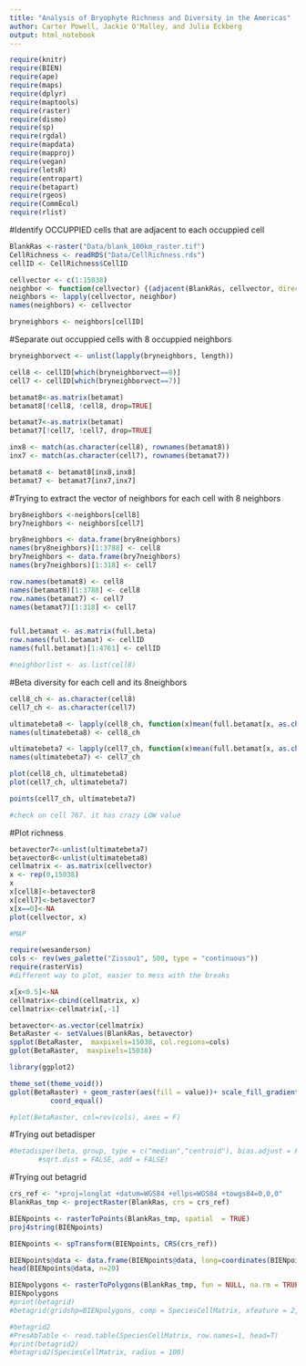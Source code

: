 ```yaml
---
title: "Analysis of Bryophyte Richness and Diversity in the Americas"
author: Carter Powell, Jackie O'Malley, and Julia Eckberg
output: html_notebook
---
```


```r
require(knitr)
require(BIEN)
require(ape)
require(maps)
require(dplyr)
require(maptools)
require(raster)
require(dismo)
require(sp)
require(rgdal)
require(mapdata)
require(mapproj)
require(vegan)
require(letsR)
require(entropart)
require(betapart)
require(rgeos)
require(CommEcol)
require(rlist)
```


#Identify OCCUPPIED cells that are adjacent to each occuppied cell
```r
BlankRas <-raster("Data/blank_100km_raster.tif")
CellRichness <- readRDS("Data/CellRichness.rds")
cellID <- CellRichness$CellID

cellvector <- c(1:15038)
neighbor <- function(cellvector) {(adjacent(BlankRas, cellvector, directions=8, pairs=FALSE, target=cellID, sorted=TRUE, include=FALSE, id=FALSE))}
neighbors <- lapply(cellvector, neighbor)
names(neighbors) <- cellvector

bryneighbors <- neighbors[cellID]
```


#Separate out occuppied cells with 8 occuppied neighbors
```r
bryneighborvect <- unlist(lapply(bryneighbors, length))

cell8 <- cellID[which(bryneighborvect==8)]
cell7 <- cellID[which(bryneighborvect==7)]

betamat8<-as.matrix(betamat)
betamat8[!cell8, !cell8, drop=TRUE]

betamat7<-as.matrix(betamat)
betamat7[!cell7, !cell7, drop=TRUE]

inx8 <- match(as.character(cell8), rownames(betamat8))
inx7 <- match(as.character(cell7), rownames(betamat7))

betamat8 <- betamat8[inx8,inx8]
betamat7 <- betamat7[inx7,inx7]
```

#Trying to extract the vector of neighbors for each cell with 8 neighbors
```r
bry8neighbors <-neighbors[cell8]
bry7neighbors <- neighbors[cell7]

bry8neighbors <- data.frame(bry8neighbors)
names(bry8neighbors)[1:3788] <- cell8
bry7neighbors <- data.frame(bry7neighbors)
names(bry7neighbors)[1:318] <- cell7

row.names(betamat8) <- cell8
names(betamat8)[1:3788] <- cell8
row.names(betamat7) <- cell7
names(betamat7)[1:318] <- cell7


full.betamat <- as.matrix(full.beta)
row.names(full.betamat) <- cellID
names(full.betamat)[1:4761] <- cellID

#neighborlist <- as.list(cell8)
```


#Beta diversity for each cell and its 8neighbors
```r
cell8_ch <- as.character(cell8)
cell7_ch <- as.character(cell7)

ultimatebeta8 <- lapply(cell8_ch, function(x)mean(full.betamat[x, as.character(bry8neighbors[,x])]))
names(ultimatebeta8) <- cell8_ch

ultimatebeta7 <- lapply(cell7_ch, function(x)mean(full.betamat[x, as.character(bry7neighbors[,x])]))
names(ultimatebeta7) <- cell7_ch

plot(cell8_ch, ultimatebeta8)
plot(cell7_ch, ultimatebeta7)

points(cell7_ch, ultimatebeta7)

#check on cell 767. it has crazy LOW value
```


#Plot richness
```r
betavector7<-unlist(ultimatebeta7)
betavector8<-unlist(ultimatebeta8)
cellmatrix <- as.matrix(cellvector)
x <- rep(0,15038)
x
x[cell8]<-betavector8
x[cell7]<-betavector7
x[x==0]<-NA
plot(cellvector, x)

#MAP

require(wesanderson)
cols <- rev(wes_palette("Zissou1", 500, type = "continuous"))
require(rasterVis)
#different way to plot, easier to mess with the breaks

x[x<0.5]<-NA
cellmatrix<-cbind(cellmatrix, x)
cellmatrix<-cellmatrix[,-1]

betavector<-as.vector(cellmatrix)
BetaRaster <- setValues(BlankRas, betavector)
spplot(BetaRaster,  maxpixels=15038, col.regions=cols)
gplot(BetaRaster,  maxpixels=15038)

library(ggplot2)

theme_set(theme_void())
gplot(BetaRaster) + geom_raster(aes(fill = value))+ scale_fill_gradientn(colours=cols, na.value="white") +
          coord_equal() 

#plot(BetaRaster, col=rev(cols), axes = F)
```



#Trying out betadisper
```r
#betadisper(beta, group, type = c("median","centroid"), bias.adjust = FALSE,
       #sqrt.dist = FALSE, add = FALSE)
```

#Trying out betagrid
```r
crs_ref <- "+proj=longlat +datum=WGS84 +ellps=WGS84 +towgs84=0,0,0"  
BlankRas_tmp <- projectRaster(BlankRas, crs = crs_ref)

BIENpoints <- rasterToPoints(BlankRas_tmp, spatial  = TRUE)
proj4string(BIENpoints)

BIENpoints <- spTransform(BIENpoints, CRS(crs_ref))

BIENpoints@data <- data.frame(BIENpoints@data, long=coordinates(BIENpoints) [,1], lat=coordinates(BIENpoints) [,2])
head(BIENpoints@data, n=20)

BIENpolygons <- rasterToPolygons(BlankRas_tmp, fun = NULL, na.rm = TRUE, n=8, digits = 12)
BIENpolygons
#print(betagrid)
#betagrid(gridshp=BIENpolygons, comp = SpeciesCellMatrix, xfeature = 2, yfeature = 3, radius = 0.25,index = "jaccard")

#betagrid2
#PresAbTable <- read.table(SpeciesCellMatrix, row.names=1, head=T)
#print(betagrid2)
#betagrid2(SpeciesCellMatrix, radius = 100)
```
